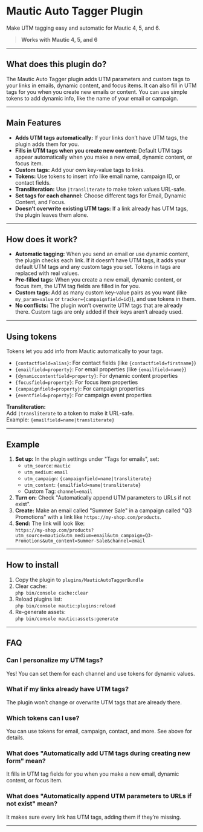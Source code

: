 # Mautic Auto Tagger Plugin

Make UTM tagging easy and automatic for Mautic 4, 5, and 6.

> **Works with Mautic 4, 5, and 6**

---

## What does this plugin do?

The Mautic Auto Tagger plugin adds UTM parameters and custom tags to your links in emails, dynamic content, and focus items. It can also fill in UTM tags for you when you create new emails or content. You can use simple tokens to add dynamic info, like the name of your email or campaign.

---

## Main Features

- **Adds UTM tags automatically:** If your links don’t have UTM tags, the plugin adds them for you.
- **Fills in UTM tags when you create new content:** Default UTM tags appear automatically when you make a new email, dynamic content, or focus item.
- **Custom tags:** Add your own key-value tags to links.
- **Tokens:** Use tokens to insert info like email name, campaign ID, or contact fields.
- **Transliteration:** Use `|transliterate` to make token values URL-safe.
- **Set tags for each channel:** Choose different tags for Email, Dynamic Content, and Focus.
- **Doesn’t overwrite existing UTM tags:** If a link already has UTM tags, the plugin leaves them alone.

---

## How does it work?

- **Automatic tagging:** When you send an email or use dynamic content, the plugin checks each link. If it doesn’t have UTM tags, it adds your default UTM tags and any custom tags you set. Tokens in tags are replaced with real values.
- **Pre-filled tags:** When you create a new email, dynamic content, or focus item, the UTM tag fields are filled in for you.
- **Custom tags:** Add as many custom key-value pairs as you want (like `my_param=value` or `tracker={campaignfield=id}`), and use tokens in them.
- **No conflicts:** The plugin won’t overwrite UTM tags that are already there. Custom tags are only added if their keys aren’t already used.

---

## Using tokens

Tokens let you add info from Mautic automatically to your tags.

- `{contactfield=alias}`: For contact fields (like `{contactfield=firstname}`)
- `{emailfield=property}`: For email properties (like `{emailfield=name}`)
- `{dynamiccontentfield=property}`: For dynamic content properties
- `{focusfield=property}`: For focus item properties
- `{campaignfield=property}`: For campaign properties
- `{eventfield=property}`: For campaign event properties

**Transliteration:**  
Add `|transliterate` to a token to make it URL-safe.  
Example: `{emailfield=name|transliterate}`

---

## Example

1. **Set up:** In the plugin settings under "Tags for emails", set:
    - `utm_source`: `mautic`
    - `utm_medium`: `email`
    - `utm_campaign`: `{campaignfield=name|transliterate}`
    - `utm_content`: `{emailfield=name|transliterate}`
    - Custom Tag: `channel=email`
2. **Turn on:** Check "Automatically append UTM parameters to URLs if not exist".
3. **Create:** Make an email called "Summer Sale" in a campaign called "Q3 Promotions" with a link like `https://my-shop.com/products`.
4. **Send:** The link will look like:  
   `https://my-shop.com/products?utm_source=mautic&utm_medium=email&utm_campaign=Q3-Promotions&utm_content=Summer-Sale&channel=email`

---

## How to install

1. Copy the plugin to `plugins/MauticAutoTaggerBundle`
2. Clear cache:  
   `php bin/console cache:clear`
3. Reload plugins list:  
   `php bin/console mautic:plugins:reload`
4. Re-generate assets:  
   `php bin/console mautic:assets:generate`

---

## FAQ

### Can I personalize my UTM tags?

Yes! You can set them for each channel and use tokens for dynamic values.

### What if my links already have UTM tags?

The plugin won’t change or overwrite UTM tags that are already there.

### Which tokens can I use?

You can use tokens for email, campaign, contact, and more. See above for details.

### What does "Automatically add UTM tags during creating new form" mean?

It fills in UTM tag fields for you when you make a new email, dynamic content, or focus item.

### What does "Automatically append UTM parameters to URLs if not exist" mean?

It makes sure every link has UTM tags, adding them if they’re missing.

---
